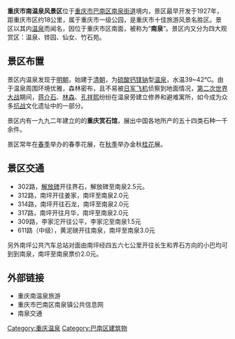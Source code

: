 '''重庆市南温泉风景区'''位于[[重庆市|重庆市]][[巴南区|巴南区]][[南泉街道|南泉街道]]境内，景区最早开发于1927年，距重庆市区约18公里，属于重庆市一级公园，是重庆市十佳旅游风景名胜区。景区以其内[[温泉|温泉]]而闻名，因位于重庆市区南面，被称为“'''南泉'''”。景区内又分为四大观赏区：温泉、铧园、仙女、竹石苑。

==景区布置==

景区内温泉发现于[[明朝|明朝]]，始建于[[清朝|清朝]]，为[[硫酸钙|硫酸钙]][[硫酸镁|镁]][[硫酸钠|钠]]型[[温泉|温泉]]，水温39~42℃。由于温泉周围环境优雅，森林密布，且不易被[[重庆大轰炸|日军飞机]]侦察到地面情况，[[第二次世界大战|第二次世界大战]]期间，[[蒋介石|蒋介石]]、[[林森|林森]]、[[孔祥熙|孔祥熙]]纷纷在温泉旁建立修养和避难寓所，如今成为众多[[抗战|抗战]]文化遗址中的一部分。

景区内有一九九二年建立的的'''重庆赏石馆'''，展出中国各地所产的五十四类石种一千余件。

景区常年在[[春季|春季]]举办的春季花展，在[[秋季|秋季]]举办金秋[[桂花|桂花]]展。

==景区交通==

*302路，[[解放碑|解放碑]]开往界石，解放碑至南泉2.5元。
*312路，南坪开往姜家，南坪至南泉2.0元
*314路，南坪开往石龙，南坪至南泉2.0元
*317路，南坪开往月华，南坪至南泉2.0元
*309路，李家沱开往公平，李家沱至南泉1.5元
*611路（中级），黄泥磅开往南泉，南坪至南泉3.0元

另外南坪公共汽车总站对面由南坪经四五六七公里开往长生和界石方向的小巴均可到到南泉，南坪至南泉票价2.0元。

==外部链接==

* [https://web.archive.org/web/20080905122506/http://www.51766.com/img/nwq/ ]重庆南温泉旅游
* [https://web.archive.org/web/20071031032014/http://www.cqbn.gov.cn/nq/index.asp ]重庆市巴南区南泉镇公共信息网
* [https://web.archive.org/web/20070518122221/http://www.8684.cn/z17_26390f45 ]南泉交通

{{重庆公园}}
{{Authority control}}
[[Category:重庆温泉|Category:重庆温泉]]
[[Category:巴南区建筑物|Category:巴南区建筑物]]